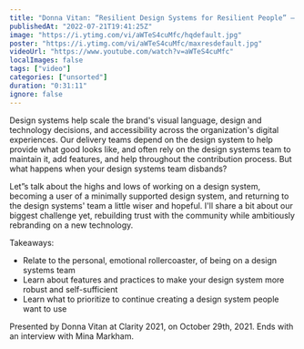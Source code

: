 ```yaml
---
title: "Donna Vitan: “Resilient Design Systems for Resilient People” — Clarity 2021"
publishedAt: "2022-07-21T19:41:25Z"
image: "https://i.ytimg.com/vi/aWTeS4cuMfc/hqdefault.jpg"
poster: "https://i.ytimg.com/vi/aWTeS4cuMfc/maxresdefault.jpg"
videoUrl: "https://www.youtube.com/watch?v=aWTeS4cuMfc"
localImages: false
tags: ["video"]
categories: ["unsorted"]
duration: "0:31:11"
ignore: false
---
```

Design systems help scale the brand's visual language, design and technology decisions, and accessibility across the organization's digital experiences. Our delivery teams depend on the design system to help provide what good looks like, and often rely on the design systems team to maintain it, add features, and help throughout the contribution process. But what happens when your design systems team disbands?

Let”s talk about the highs and lows of working on a design system, becoming a user of a minimally supported design system, and returning to the design systems' team a little wiser and hopeful. I'll share a bit about our biggest challenge yet, rebuilding trust with the community while ambitiously rebranding on a new technology.

Takeaways:
- Relate to the personal, emotional rollercoaster, of being on a design systems team
- Learn about features and practices to make your design system more robust and self-sufficient
- Learn what to prioritize to continue creating a design system people want to use

Presented by Donna Vitan at Clarity 2021, on October 29th, 2021. Ends with an interview with Mina Markham.
